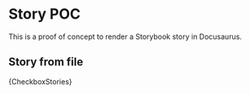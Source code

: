 
# Story POC

This is a proof of concept to render a Storybook story in Docusaurus.

## Story from file

<Story>{CheckboxStories}</Story>